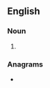 {{also|tone arms}}
==English==

===Noun===
{{head|en|noun plural form}}

# {{plural of|tonearm|lang=en}}

===Anagrams===
* {{anagrams|en|Martones|Morantes|artemons|monaster|monstera|monteras|onstream|storeman}}
